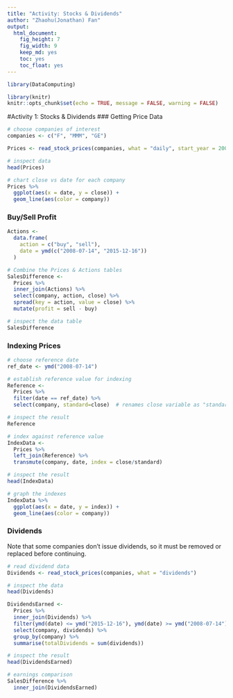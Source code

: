 ```yaml
---
title: "Activity: Stocks & Dividends"
author: "Zhaohu(Jonathan) Fan"
output:
  html_document:
    fig_height: 7
    fig_width: 9
    keep_md: yes
    toc: yes
    toc_float: yes
---
```


```r
library(DataComputing)
```

```r
library(knitr)
knitr::opts_chunk$set(echo = TRUE, message = FALSE, warning = FALSE)

```
#Activity 1: Stocks & Dividends
### Getting Price Data

```r
# choose companies of interest
companies <- c("F", "MMM", "GE")

Prices <- read_stock_prices(companies, what = "daily", start_year = 2000, end_year = 2016)

# inspect data
head(Prices)

# chart close vs date for each company
Prices %>%
  ggplot(aes(x = date, y = close)) + 
  geom_line(aes(color = company))

```


### Buy/Sell Profit


```r

Actions <- 
  data.frame(
    action = c("buy", "sell"), 
    date = ymd(c("2008-07-14", "2015-12-16"))
  )

# Combine the Prices & Actions tables
SalesDifference <- 
  Prices %>%
  inner_join(Actions) %>%
  select(company, action, close) %>%
  spread(key = action, value = close) %>%
  mutate(profit = sell - buy)

# inspect the data table
SalesDifference

```


### Indexing Prices

```r
# choose reference date
ref_date <- ymd("2008-07-14")

# establish reference value for indexing
Reference <- 
  Prices %>%
  filter(date == ref_date) %>%
  select(company, standard=close)  # renames close variable as "standard"

# inspect the result
Reference

# index against reference value
IndexData <- 
  Prices %>%
  left_join(Reference) %>%
  transmute(company, date, index = close/standard)

# inspect the result
head(IndexData)

# graph the indexes
IndexData %>%
  ggplot(aes(x = date, y = index)) + 
  geom_line(aes(color = company))
```


### Dividends

 Note that some companies don't issue dividends, so it must be removed or replaced before continuing.

```r
# read dividend data
Dividends <- read_stock_prices(companies, what = "dividends")

# inspect the data
head(Dividends)

DividendsEarned <- 
  Prices %>%
  inner_join(Dividends) %>%
  filter(ymd(date) <= ymd("2015-12-16"), ymd(date) >= ymd("2008-07-14")) %>%
  select(company, dividends) %>%
  group_by(company) %>%
  summarise(totalDividends = sum(dividends))

# inspect the result
head(DividendsEarned)

```

```r
# earnings comparison
SalesDifference %>%
  inner_join(DividendsEarned)
```


